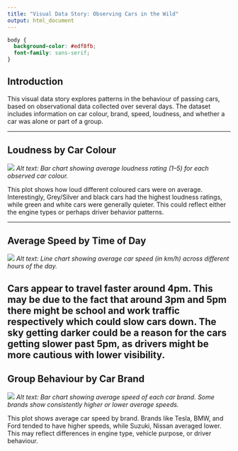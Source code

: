 ---
title: "Visual Data Story: Observing Cars in the Wild"
output: html_document
---
```{css, echo=FALSE}
body {
  background-color: #edf8fb;
  font-family: sans-serif;
}
```
## Introduction

This visual data story explores patterns in the behaviour of passing cars, based on observational data collected over several days. The dataset includes information on car colour, brand, speed, loudness, and whether a car was alone or part of a group.

---

## Loudness by Car Colour

![](https://raw.githubusercontent.com/JamesEasteal/stats220/main/plot1.png)
*Alt text: Bar chart showing average loudness rating (1–5) for each observed car colour.*

This plot shows how loud different coloured cars were on average. Interestingly, Grey/Silver and black cars had the highest loudness ratings, while green and white cars were generally quieter. This could reflect either the engine types or perhaps driver behavior patterns.

---

## Average Speed by Time of Day

![](https://raw.githubusercontent.com/JamesEasteal/stats220/main/plot2.png)
*Alt text: Line chart showing average car speed (in km/h) across different hours of the day.*

Cars appear to travel faster around 4pm. This may be due to the fact that around 3pm and 5pm there might be school and work traffic respectively which could slow cars down. The sky getting darker could be a reason for the cars getting slower past 5pm, as drivers might be more cautious with lower visibility.
---

## Group Behaviour by Car Brand

![](https://raw.githubusercontent.com/JamesEasteal/stats220/main/plot3.png)
*Alt text: Bar chart showing average speed of each car brand. Some brands show consistently higher or lower average speeds.*

This plot shows average car speed by brand. Brands like Tesla, BMW, and Ford tended to have higher speeds, while Suzuki, Nissan averaged lower. This may reflect differences in engine type, vehicle purpose, or driver behaviour.